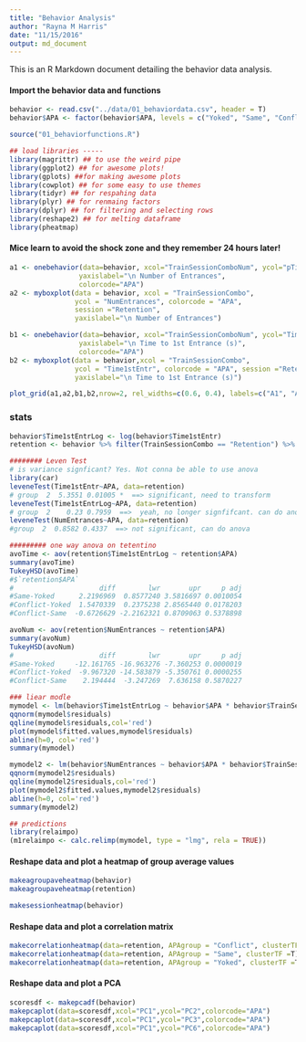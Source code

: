 ```yaml
---
title: "Behavior Analysis"
author: "Rayna M Harris"
date: "11/15/2016"
output: md_document
---
```


This is an R Markdown document detailing the behavior data analysis.

#### Import the behavior data and functions
```r
behavior <- read.csv("../data/01_behaviordata.csv", header = T)
behavior$APA <- factor(behavior$APA, levels = c("Yoked", "Same", "Conflict"))
```

```r
source("01_behaviorfunctions.R")
```

```r
## load libraries -----
library(magrittr) ## to use the weird pipe
library(ggplot2) ## for awesome plots!
library(gplots) ##for making awesome plots
library(cowplot) ## for some easy to use themes
library(tidyr) ## for respahing data
library(plyr) ## for renmaing factors
library(dplyr) ## for filtering and selecting rows
library(reshape2) ## for melting dataframe
library(pheatmap)
```

#### Mice learn to avoid the shock zone and they remember 24 hours later! 

```r


a1 <- onebehavior(data=behavior, xcol="TrainSessionComboNum", ycol="pTimeOPP",
                 yaxislabel="\n Number of Entrances",
                 colorcode="APA")
a2 <- myboxplot(data = behavior, xcol = "TrainSessionCombo", 
                ycol = "NumEntrances", colorcode = "APA", 
                session ="Retention",
                yaxislabel="\n Number of Entrances") 

b1 <- onebehavior(data=behavior, xcol="TrainSessionComboNum", ycol="Time1stEntr",
                 yaxislabel="\n Time to 1st Entrance (s)",
                 colorcode="APA")
b2 <- myboxplot(data = behavior,xcol = "TrainSessionCombo", 
                ycol = "Time1stEntr", colorcode = "APA", session ="Retention",
                yaxislabel="\n Time to 1st Entrance (s)")

plot_grid(a1,a2,b1,b2,nrow=2, rel_widths=c(0.6, 0.4), labels=c("A1", "A2", "B1", "B2"))

```

### stats
```r

behavior$Time1stEntrLog <- log(behavior$Time1stEntr)
retention <- behavior %>% filter(TrainSessionCombo == "Retention") %>%  droplevels() 

######## Leven Test
# is variance signficant? Yes. Not conna be able to use anova
library(car)
leveneTest(Time1stEntr~APA, data=retention)
# group  2  5.3551 0.01005 *  ==> significant, need to transform
leveneTest(Time1stEntrLog~APA, data=retention)
# group  2    0.23 0.7959  ==>  yeah, no longer signfifcant. can do anova
leveneTest(NumEntrances~APA, data=retention)
#group  2  0.8582 0.4337  ==> not significant, can do anova

######### one way anova on tetentino
avoTime <- aov(retention$Time1stEntrLog ~ retention$APA)
summary(avoTime)
TukeyHSD(avoTime)
#$`retention$APA`
#                     diff        lwr       upr     p adj
#Same-Yoked      2.2196969  0.8577240 3.5816697 0.0010054
#Conflict-Yoked  1.5470339  0.2375238 2.8565440 0.0178203
#Conflict-Same  -0.6726629 -2.2162321 0.8709063 0.5378898

avoNum <- aov(retention$NumEntrances ~ retention$APA)
summary(avoNum)
TukeyHSD(avoNum)
#                     diff        lwr       upr     p adj
#Same-Yoked     -12.161765 -16.963276 -7.360253 0.0000019
#Conflict-Yoked  -9.967320 -14.583879 -5.350761 0.0000255
#Conflict-Same    2.194444  -3.247269  7.636158 0.5870227

### liear modle
mymodel <- lm(behavior$Time1stEntrLog ~ behavior$APA * behavior$TrainSessionCombo)
qqnorm(mymodel$residuals)
qqline(mymodel$residuals,col='red')
plot(mymodel$fitted.values,mymodel$residuals)
abline(h=0, col='red')
summary(mymodel)

mymodel2 <- lm(behavior$NumEntrances ~ behavior$APA * behavior$TrainSessionCombo)
qqnorm(mymodel2$residuals)
qqline(mymodel2$residuals,col='red')
plot(mymodel2$fitted.values,mymodel2$residuals)
abline(h=0, col='red')
summary(mymodel2)

## predictions
library(relaimpo)
(m1relaimpo <- calc.relimp(mymodel, type = "lmg", rela = TRUE))


```



#### Reshape data and plot a heatmap of group average values 

```r
makeagroupaveheatmap(behavior)
makeagroupaveheatmap(retention)

makesessionheatmap(behavior)

```

#### Reshape data and plot a correlation matrix
```r
makecorrelationheatmap(data=retention, APAgroup = "Conflict", clusterTF =T)
makecorrelationheatmap(data=retention, APAgroup = "Same", clusterTF =T)
makecorrelationheatmap(data=retention, APAgroup = "Yoked", clusterTF =T)
```

#### Reshape data and plot a PCA
```r
scoresdf <- makepcadf(behavior)
makepcaplot(data=scoresdf,xcol="PC1",ycol="PC2",colorcode="APA")
makepcaplot(data=scoresdf,xcol="PC1",ycol="PC3",colorcode="APA")
makepcaplot(data=scoresdf,xcol="PC1",ycol="PC6",colorcode="APA")

```





